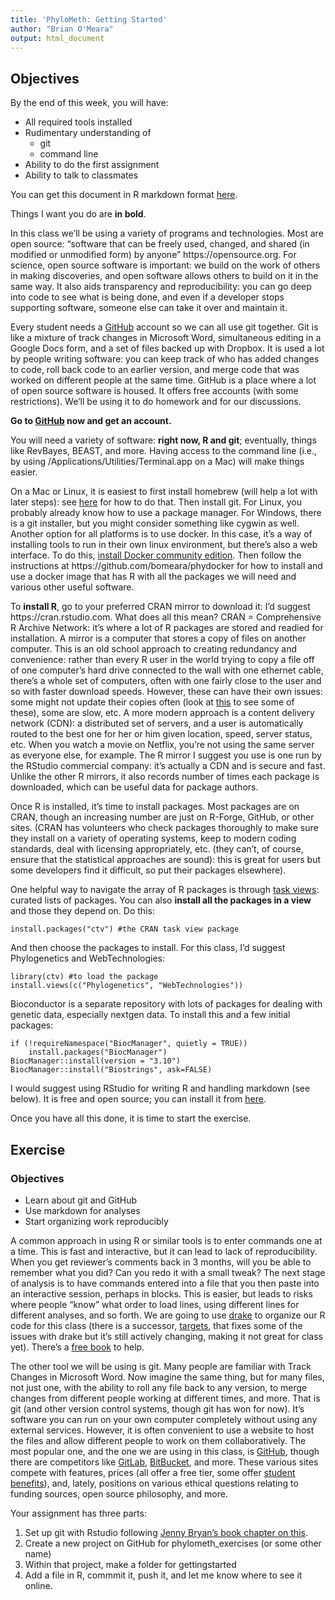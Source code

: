 ```yaml
---
title: 'PhyloMeth: Getting Started'
author: "Brian O'Meara"
output: html_document
---
```


## Objectives

By the end of this week, you will have:

* All required tools installed
* Rudimentary understanding of
    + git
    + command line
* Ability to do the first assignment
* Ability to talk to classmates

You can get this document in R markdown format [here](gettingstarted.Rmd).

Things I want you do are **in bold**.

In this class we'll be using a variety of programs and technologies. Most are open source: "software that can be freely used, changed, and shared (in modified or unmodified form) by anyone" https://opensource.org. For science, open source software is important: we build on the work of others in making discoveries, and open software allows others to build on it in the same way. It also aids transparency and reproducibility: you can go deep into code to see what is being done, and even if a developer stops supporting software, someone else can take it over and maintain it.

Every student needs a [GitHub](http://github.com) account so we can all use git together. Git is like a mixture of track changes in Microsoft Word, simultaneous editing in a Google Docs form, and a set of files backed up with Dropbox. It is used a lot by people writing software: you can keep track of who has added changes to code, roll back code to an earlier version, and merge code that was worked on different people at the same time. GitHub is a place where a lot of open source software is housed. It offers free accounts (with some restrictions). We'll be using it to do homework and for our discussions.

**Go to [GitHub](http://github.com) now and get an account.**

You will need a variety of software: **right now, R and git**; eventually, things like RevBayes, BEAST, and more. Having access to the command line (i.e., by using /Applications/Utilities/Terminal.app on a Mac) will make things easier.

On a Mac or Linux, it is easiest to first install homebrew (will help a lot with later steps): see [here](http://brew.sh) for how to do that. Then install git. For Linux, you probably already know how to use a package manager. For Windows, there is a git installer, but you might consider something like cygwin as well. Another option for all platforms is to use docker. In this case, it's a way of installing tools to run in their own linux environment, but there's also a web interface. To do this, [install Docker community edition](https://docs.docker.com/engine/installation/). Then follow the instructions at https://github.com/bomeara/phydocker for how to install and use a docker image that has R with all the packages we will need and various other useful software.

To **install R**, go to your preferred CRAN mirror to download it: I'd suggest https://cran.rstudio.com. What does all this mean? CRAN = Comprehensive R Archive Network: it's where a lot of R packages are stored and readied for installation. A mirror is a computer that stores a copy of files on another computer. This is an old school approach to creating redundancy and convenience: rather than every R user in the world trying to copy a file off of one computer's hard drive connected to the wall with one ethernet cable, there's a whole set of computers, often with one fairly close to the user and so with faster download speeds. However, these can have their own issues: some might not update their copies often (look at [this](https://cran.r-project.org/mirmon_report.html) to see some of these), some are slow, etc. A more modern approach is a content delivery network (CDN): a distributed set of servers, and a user is automatically routed to the best one for her or him given location, speed, server status, etc. When you watch a movie on Netflix, you're not using the same server as everyone else, for example. The R mirror I suggest you use is one run by the RStudio commercial company: it's actually a CDN and is secure and fast. Unlike the other R mirrors, it also records number of times each package is downloaded, which can be useful data for package authors.

Once R is installed, it's time to install packages. Most packages are on CRAN, though an increasing number are just on R-Forge, GitHub, or other sites. (CRAN has volunteers who check packages thoroughly to make sure they install on a variety of operating systems, keep to modern coding standards, deal with licensing appropriately, etc. (they can't, of course, ensure that the statistical approaches are sound): this is great for users but some developers find it difficult, so put their packages elsewhere).

One helpful way to navigate the array of R packages is through [task views](https://cran.r-project.org/web/views/): curated lists of packages. You can also **install all the packages in a view** and those they depend on. Do this:

```
install.packages("ctv") #the CRAN task view package
```

And then choose the packages to install. For this class, I'd suggest Phylogenetics and WebTechnologies:

```
library(ctv) #to load the package
install.views(c("Phylogenetics", "WebTechnologies"))
```


Bioconductor is a separate repository with lots of packages for dealing with genetic data, especially nextgen data. To install this and a few initial packages:

```
if (!requireNamespace("BiocManager", quietly = TRUE))
    install.packages("BiocManager")
BiocManager::install(version = "3.10")
BiocManager::install("Biostrings", ask=FALSE)
```

I would suggest using RStudio for writing R and handling markdown (see below). It is free and open source; you can install it from [here](https://www.rstudio.com/products/RStudio/).

Once you have all this done, it is time to start the exercise.

## Exercise

### Objectives

* Learn about git and GitHub
* Use markdown for analyses
* Start organizing work reproducibly

A common approach in using R or similar tools is to enter commands one at a time. This is fast and interactive, but it can lead to lack of reproducibility. When you get reviewer's comments back in 3 months, will you be able to remember what you did? Can you redo it with a small tweak? The next stage of analysis is to have commands entered into a file that you then paste into an interactive session, perhaps in blocks. This is easier, but leads to risks where people "know" what order to load lines, using different lines for different analyses, and so forth. We are going to use [drake](https://github.com/ropensci/drake) to organize our R code for this class (there is a successor, [targets](https://github.com/ropensci/targets), that fixes some of the issues with drake but it's still actively changing, making it not great for class yet). There's a [free book](https://books.ropensci.org/drake/) to help.

The other tool we will be using is git. Many people are familiar with Track Changes in Microsoft Word. Now imagine the same thing, but for many files, not just one, with the ability to roll any file back to any version, to merge changes from different people working at different times, and more. That is git (and other version control systems, though git has won for now). It's software you can run on your own computer completely without using any external services. However, it is often convenient to use a website to host the files and allow different people to work on them collaboratively. The most popular one, and the one we are using in this class, is [GitHub](https://github.com/), though there are competitors like [GitLab](https://about.gitlab.com/), [BitBucket](https://bitbucket.org/product), and more. These various sites compete with features, prices (all offer a free tier, some offer [student benefits](https://education.github.com/pack)), and, lately, positions on various ethical questions relating to funding sources, open source philosophy, and more.

Your assignment has three parts:

1. Set up git with Rstudio following [Jenny Bryan's book chapter on this](https://happygitwithr.com/rstudio-git-github.html).
2. Create a new project on GitHub for phylometh_exercises (or some other name)
3. Within that project, make a folder for gettingstarted
4. Add a file in R, commmit it, push it, and let me know where to see it online.

